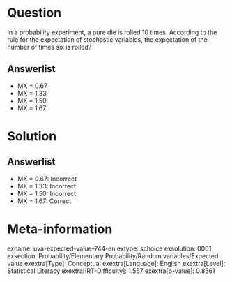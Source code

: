 Question
========

In a probability experiment, a pure die is rolled 10 times. According to the rule for the expectation of stochastic variables, the expectation of the number of times six is rolled?

Answerlist
----------

* ΜX = 0.67
* ΜX = 1.33
* ΜX = 1.50
* ΜX = 1.67

Solution
========

Answerlist
----------

* ΜX = 0.67: Incorrect
* ΜX = 1.33: Incorrect
* ΜX = 1.50: Incorrect
* ΜX = 1.67: Correct

Meta-information
================
exname: uva-expected-value-744-en
extype: schoice
exsolution: 0001
exsection: Probability/Elementary Probability/Random variables/Expected value
exextra[Type]: Conceptual
exextra[Language]: English
exextra[Level]: Statistical Literacy
exextra[IRT-Difficulty]: 1.557
exextra[p-value]: 0.8561
